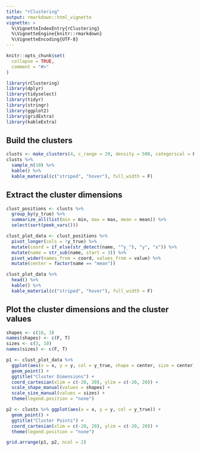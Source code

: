 ```yaml
---
title: "rClustering"
output: rmarkdown::html_vignette
vignette: >
  %\VignetteIndexEntry{rClustering}
  %\VignetteEngine{knitr::rmarkdown}
  %\VignetteEncoding{UTF-8}
---
```


```r
knitr::opts_chunk$set(
  collapse = TRUE,
  comment = "#>"
)
```

```r
library(rClustering)
library(dplyr)
library(tidyselect)
library(tidyr)
library(stringr)
library(ggplot2)
library(gridExtra)
library(kableExtra)
```

## Build the clusters
```r
clusts <- make_clusters(4, c_range = 20, density = 500, categorical = F, seed = 1)
clusts %>%
  sample_n(10) %>%
  kable() %>%
  kable_material(c("striped", "hover"), full_width = F)
```

## Extract the cluster dimensions
```r
clust_positions <- clusts %>%
  group_by(y_true) %>%
  summarize_all(list(min = min, max = max, mean = mean)) %>%
  select(sort(peek_vars()))

clust_plot_data <- clust_positions %>%
  pivot_longer(cols = !y_true) %>%
  mutate(coord = if_else(str_detect(name, "^y_"), "y", "x")) %>%
  mutate(name = str_sub(name, start = 3)) %>%
  pivot_wider(names_from = coord, values_from = value) %>%
  mutate(center = factor(name == "mean"))

clust_plot_data %>%
  head() %>%
  kable() %>%
  kable_material(c("striped", "hover"), full_width = F)
```

## Plot the cluster dimensions and the cluster values
```r
shapes <- c(16, 3)
names(shapes) <- c(F, T)
sizes <- c(3, 10)
names(sizes) <- c(F, T)

p1 <- clust_plot_data %>%
  ggplot(aes(x = x, y = y, col = y_true, shape = center, size = center)) +
  geom_point() +
  ggtitle("Cluster Dimensions") +
  coord_cartesian(xlim = c(-20, 20), ylim = c(-20, 20)) +
  scale_shape_manual(values = shapes) +
  scale_size_manual(values = sizes) +
  theme(legend.position = "none")

p2 <- clusts %>% ggplot(aes(x = x, y = y, col = y_true)) +
  geom_point() +
  ggtitle("Cluster Points") +
  coord_cartesian(xlim = c(-20, 20), ylim = c(-20, 20)) +
  theme(legend.position = "none")

grid.arrange(p1, p2, ncol = 2)
```
